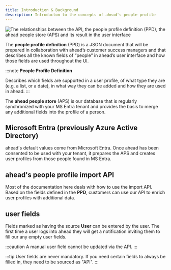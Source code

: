 ```yaml
---
title: Introduction & Background
description: Introducton to the concepts of ahead's people profile
---
```



<Image src={image} alt="The relationships between the API, the people profile definition (PPD), the ahead people store (APS) and its result in the user interface" />

The **people profile definition** (PPD) is a JSON document that will be prepared in collaboration with ahead’s customer success managers and that describes all the known fields of “people” in ahead’s user interface and how those fields are used throughout the UI.

:::note
**People Profile Definition**

Describes which fields are supported in a user profile, of what type they are (e.g. a list, or a date), in what way they can be added and how they are used in ahead.
:::

The **ahead people store** (APS) is our database that is regularly synchronized with your MS Entra tenant and provides the basis to merge any additional fields into the profile of a person.

## Microsoft Entra (previously Azure Active Directory)

ahead's default values come from Microsoft Entra. Once ahead has been consented to be used with your tenant, it prepares the APS and creates user profiles from those people found in MS Entra.

## ahead's people profile import API

Most of the documentation here deals with how to use the import API. Based on the fields defined in the **PPD**, customers can use our API to enrich user profiles with additional data.

<CardGrid>
    <LinkCard
        title="Authorization & Authentication"
        description="Learn how to authorize your requests"
        href="../03-authentication-authorization/"
    />
    <LinkCard
        title="calling the Endpoint"
        description="Read the specification of the people import API"
        href="../04-endpoint/"
    />
</CardGrid>

## user fields

Fields marked as having the source **User** can be entered by the user. The first time a user logs into ahead they will get a notification inviting them to fill our any empty user fields.

:::caution
A manual user field cannot be updated via the API.
:::

:::tip
User fields are never mandatory. 
If you need certain fields to always be filled in, they need to be sourced as "API".
:::